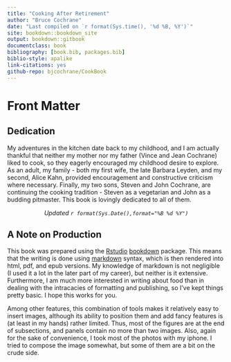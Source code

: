```yaml
---
title: "Cooking After Retirement"
author: "Bruce Cochrane"
date: "Last compiled on `r format(Sys.time(), '%d %B, %Y')`"
site: bookdown::bookdown_site
output: bookdown::gitbook
documentclass: book
bibliography: [book.bib, packages.bib]
biblio-style: apalike
link-citations: yes
github-repo: bjcochrane/CookBook
---
```


# Front Matter {.unnumbered}

## Dedication {.unnumbered}

My adventures in the kitchen date back to my childhood, and I am actually thankful that neither my mother nor my father (Vince and Jean Cochrane) liked to cook, so they eagerly encouraged my childhood desire to explore. As an adult, my family - both my first wife, the late Barbara Leyden, and my second, Alice Kahn, provided encouragement and constructive criticism where necessary. Finally, my two sons, Steven and John Cochrane, are continuing the cooking tradition - Steven as a vegetarian and John as a budding pitmaster. This book is lovingly dedicated to all of them.

<center>

*Updated `r format(Sys.Date(),format="%B %d %Y")`*

</center>

## A Note on Production {.unnumbered}

This book was prepared using the [Rstudio](http://www.rstudio.com) [bookdown](http://www.bookdown.org) package. This means that the writing is done using [markdown](https://www.markdownguide.org/) syntax, which is then rendered into html, pdf, and epub versions. My knowledge of markdown is not negligible (I used it a lot in the later part of my career), but neither is it extensive. Furthermore, I am much more interested in writing about food than in dealing with the intracacies of formatting and publishing, so I've kept things pretty basic. I hope this works for you.

Among other features, this combination of tools makes it relatively easy to insert images, although its ability to position them and add fancy features is (at least in my hands) rather limited. Thus, most of the figures are at the end of subsections, and panels contain no more than two images. Also, again for the sake of convenience, I took most of the photos with my iphone. I tried to compose the image somewhat, but some of them are a bit on the crude side.
